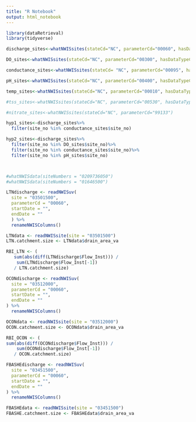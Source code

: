 ```yaml
---
title: "R Notebook"
output: html_notebook
---
```




```r
library(dataRetrieval)
library(tidyverse)

discharge_sites<-whatNWISsites(stateCd="NC", parameterCd="00060", hasDataTypeCd="iv")

DO_sites<-whatNWISsites(stateCd="NC", parameterCd="00300", hasDataTypeCd="iv")

conductance_sites<-whatNWISsites(stateCd= "NC", parameterCd="00095", hasDataTypeCd="iv")

pH_sites<-whatNWISsites(stateCd="NC", parameterCd="00400", hasDataTypeCd="iv")

temp_sites<-whatNWISsites(stateCd="NC", parameterCd="00010", hasDataTypeCd="iv")

#tss_sites<-whatNWISsites(stateCd="NC", parameterCd="00530", hasDataTypeCd="iv")

#nitrate_sites<-whatNWISsites(stateCd="NC", parameterCd="99133")

hyp1_sites<-discharge_sites%>%
  filter(site_no %in% conductance_sites$site_no)

hyp2_sites<-discharge_sites%>%
  filter(site_no %in% DO_sites$site_no)%>%
  filter(site_no %in% conductance_sites$site_no)%>%
  filter(site_no %in% pH_sites$site_no)



#whatNWISdata(siteNumbers = "0209736050")
#whatNWISdata(siteNumbers = "01646500")
```

```r
LTNdischarge <- readNWISuv( 
  site = "03501500", 
  parameterCd = "00060",
  startDate = "", 
  endDate = ""
  ) %>% 
  renameNWISColumns()

LTNdata <- readNWISsite(site = "03501500")
LTN.catchment.size <- LTNdata$drain_area_va

RBI_LTN <- (
   sum(abs(diff(LTNdischarge$Flow_Inst))) / 
    sum(LTNdischarge$Flow_Inst[-1])
   / LTN.catchment.size)

OCONdischarge <- readNWISuv(
  site = "03512000",
  parameterCd = "00060",
  startDate = "",
  endDate = ""
) %>%
  renameNWISColumns()

OCONdata <- readNWISsite(site = "03512000")
OCON.catchment.size <- OCONdata$drain_area_va

RBI_OCON <- (
sum(abs(diff(OCONdischarge$Flow_Inst))) /
    sum(OCONdischarge$Flow_Inst[-1])
   / OCON.catchment.size)

FBASHEdischarge <- readNWISuv(
  site = "03451500",
  parameterCd = "00060",
  startDate = "",
  endDate = ""
) %>%
  renameNWISColumns()

FBASHEdata <- readNWISsite(site = "03451500")
FBASHE.catchment.size <- FBASHEdata$drain_area_va


```







